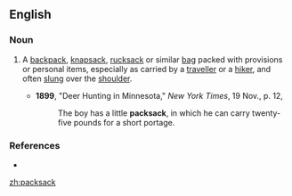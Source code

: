 ==English==

===Noun===
{{en-noun}}

# {{chiefly|US}} A [[backpack]], [[knapsack]], [[rucksack]] or similar [[bag]] packed with provisions or personal items, especially as carried by a [[traveller]] or a [[hiker]], and often [[slung]] over the [[shoulder]].
#*'''1899''', "Deer Hunting in Minnesota," ''New York Times'', 19 Nov., p. 12,
#*:The boy has a little '''packsack''', in which he can carry twenty-five pounds for a short portage.

===References===
* {{R:OneLook}}

[[zh:packsack]]
